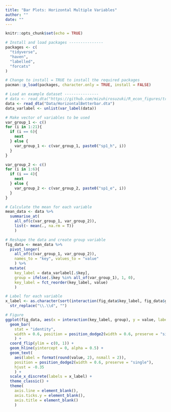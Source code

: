 ```yaml
---
title: "Bar Plots: Horizontal Multiple Variables"
author: ""
date: ""
---
```


```r
knitr::opts_chunk$set(echo = TRUE)
```

```r
# Install and load packages ---------------
packages <- c(
  "tidyverse",
  "haven",
  "labelled",
  "forcats"
)

# Change to install = TRUE to install the required packages
pacman::p_load(packages, character.only = TRUE, install = FALSE)

# Load an example dataset ---------------
# data <- read_dta("https://github.com/mizuhirosuzuki/R_econ_figures/tree/master/Library/Data/HorizontalBetterbar.dta")
data <- read_dta("Data/HorizontalBetterbar.dta")
data_varlabel <- unlist(var_label(data))

# Make vector of variables to be used
var_group_1 <- c()
for (i in 1:21){
  if (i == 6){
    next
  } else {
    var_group_1 <- c(var_group_1, paste0("sp1_h", i))
  }
}

var_group_2 <- c()
for (i in 1:6){
  if (i == 4){
    next
  } else {
    var_group_2 <- c(var_group_2, paste0("sp1_e", i))
  }
}

# Calculate the mean for each variable
mean_data <- data %>%
  summarise_at(
    all_of(c(var_group_1, var_group_2)), 
    list(~ mean(., na.rm = T))
    )

# Reshape the data and create group variable
fig_data <- mean_data %>%
  pivot_longer(
    all_of(c(var_group_1, var_group_2)), 
    names_to = "key", values_to = "value"
    ) %>%
  mutate(
    key_label = data_varlabel[.$key],
    group = ifelse(.$key %in% all_of(var_group_1), 1, 0),
    key_label = fct_reorder(key_label, value)
    )

# Label for each variable
x_label <- as.character(sort(interaction(fig_data$key_label, fig_data$group))) %>%
  str_replace("\\.\\d", "")

# Figure
ggplot(fig_data, aes(x = interaction(key_label, group), y = value, label = key_label)) +
  geom_bar(
    stat = "identity", 
    width = 0.6, position = position_dodge2(width = 0.6, preserve = "single")
    ) +
  coord_flip(ylim = c(0, 1)) +
  geom_hline(yintercept = 0, alpha = 0.5) +
  geom_text(
    aes(label = format(round(value, 2), nsmall = 2)), 
    position = position_dodge2(width = 0.6, preserve = "single"), 
    hjust = -0.35
    ) +
  scale_x_discrete(labels = x_label) +
  theme_classic() +
  theme(
    axis.line = element_blank(),
    axis.ticks.y = element_blank(),
    axis.title = element_blank()
    )

```

